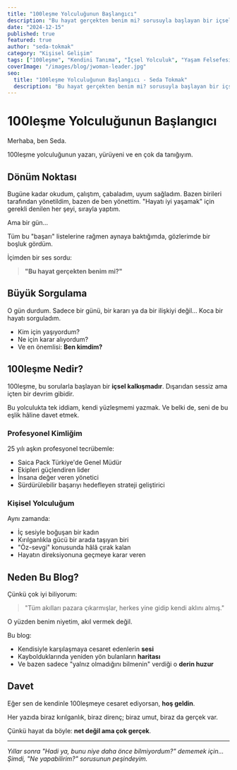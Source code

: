 ```yaml
---
title: "100leşme Yolculuğunun Başlangıcı"
description: "Bu hayat gerçekten benim mi? sorusuyla başlayan bir içsel kalkışmanın hikayesi."
date: "2024-12-15"
published: true
featured: true
author: "seda-tokmak"
category: "Kişisel Gelişim"
tags: ["100leşme", "Kendini Tanıma", "İçsel Yolculuk", "Yaşam Felsefesi"]
coverImage: "/images/blog/jwoman-leader.jpg"
seo:
  title: "100leşme Yolculuğunun Başlangıcı - Seda Tokmak"
  description: "Bu hayat gerçekten benim mi? sorusuyla başlayan bir içsel kalkışmanın hikayesi."
---
```


# 100leşme Yolculuğunun Başlangıcı

Merhaba, ben Seda. 

100leşme yolculuğunun yazarı, yürüyeni ve en çok da tanığıyım.

## Dönüm Noktası

Bugüne kadar okudum, çalıştım, çabaladım, uyum sağladım. Bazen birileri tarafından yönetildim, bazen de ben yönettim. "Hayatı iyi yaşamak" için gerekli denilen her şeyi, sırayla yaptım.

Ama bir gün...

Tüm bu "başarı" listelerine rağmen aynaya baktığımda, gözlerimde bir boşluk gördüm.

İçimden bir ses sordu:

> **"Bu hayat gerçekten benim mi?"**

## Büyük Sorgulama

O gün durdum. Sadece bir günü, bir kararı ya da bir ilişkiyi değil… Koca bir hayatı sorguladım.

- Kim için yaşıyordum?
- Ne için karar alıyordum?
- Ve en önemlisi: **Ben kimdim?**

## 100leşme Nedir?

100leşme, bu sorularla başlayan bir **içsel kalkışmadır**. Dışarıdan sessiz ama içten bir devrim gibidir.

Bu yolculukta tek iddiam, kendi yüzleşmemi yazmak. Ve belki de, seni de bu eşlik hâline davet etmek.

### Profesyonel Kimliğim

25 yılı aşkın profesyonel tecrübemle:
- Saica Pack Türkiye'de Genel Müdür
- Ekipleri güçlendiren lider
- İnsana değer veren yönetici
- Sürdürülebilir başarıyı hedefleyen strateji geliştirici

### Kişisel Yolculuğum

Aynı zamanda:
- İç sesiyle boğuşan bir kadın
- Kırılganlıkla gücü bir arada taşıyan biri
- "Öz-sevgi" konusunda hâlâ çırak kalan
- Hayatın direksiyonuna geçmeye karar veren

## Neden Bu Blog?

Çünkü çok iyi biliyorum:

> "Tüm akılları pazara çıkarmışlar, herkes yine gidip kendi aklını almış."

O yüzden benim niyetim, akıl vermek değil.

Bu blog:
- Kendisiyle karşılaşmaya cesaret edenlerin **sesi**
- Kaybolduklarında yeniden yön bulanların **haritası**
- Ve bazen sadece "yalnız olmadığını bilmenin" verdiği o **derin huzur**

## Davet

Eğer sen de kendinle 100leşmeye cesaret ediyorsan, **hoş geldin**.

Her yazıda biraz kırılganlık, biraz direnç; biraz umut, biraz da gerçek var.

Çünkü hayat da böyle: **net değil ama çok gerçek**.

---

*Yıllar sonra "Hadi ya, bunu niye daha önce bilmiyordum?" dememek için... Şimdi, "Ne yapabilirim?" sorusunun peşindeyim.*